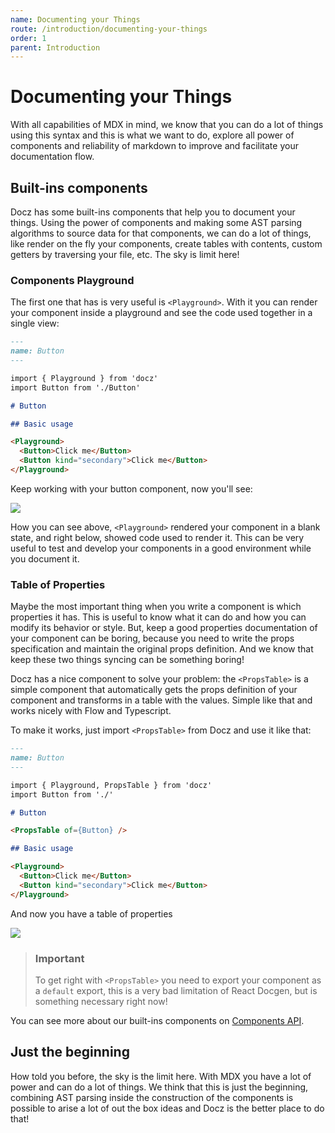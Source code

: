 ```yaml
---
name: Documenting your Things
route: /introduction/documenting-your-things
order: 1
parent: Introduction
---
```


# Documenting your Things

With all capabilities of MDX in mind, we know that you can do a lot of things using this syntax and this is what we want to do, explore all power of components and reliability of markdown to improve and facilitate your documentation flow.

## Built-ins components

Docz has some built-ins components that help you to document your things. Using the power of components and making some AST parsing algorithms to source data for that components, we can do a lot of things, like render on the fly your components, create tables with contents, custom getters by traversing your file, etc. The sky is limit here!

### Components Playground

The first one that has is very useful is `<Playground>`. With it you can render your component inside a playground and see the code used together in a single view:

```markdown
---
name: Button
---

import { Playground } from 'docz'
import Button from './Button'

# Button

## Basic usage

<Playground>
  <Button>Click me</Button>
  <Button kind="secondary">Click me</Button>
</Playground>
```

Keep working with your button component, now you'll see:

![](https://cdn-std.dprcdn.net/files/acc_649651/64QaXd)

How you can see above, `<Playground>` rendered your component in a blank state, and right below, showed code used to render it. This can be very useful to test and develop your components in a good environment while you document it.

### Table of Properties

Maybe the most important thing when you write a component is which properties it has. This is useful to know what it can do and how you can modify its behavior or style. But, keep a good properties documentation of your component can be boring, because you need to write the props specification and maintain the original props definition. And we know that keep these two things syncing can be something boring!

Docz has a nice component to solve your problem: the `<PropsTable>` is a simple component that automatically gets the props definition of your component and transforms in a table with the values. Simple like that and works nicely with Flow and Typescript.

To make it works, just import `<PropsTable>` from Docz and use it like that:

```markdown
---
name: Button
---

import { Playground, PropsTable } from 'docz'
import Button from './'

# Button

<PropsTable of={Button} />

## Basic usage

<Playground>
  <Button>Click me</Button>
  <Button kind="secondary">Click me</Button>
</Playground>
```

And now you have a table of properties

![](https://cdn-std.dprcdn.net/files/acc_649651/AmFJ2k)

> ### Important
>
> To get right with `<PropsTable>` you need to export your component as a `default` export, this is a very bad limitation of React Docgen, but is something necessary right now!

You can see more about our built-ins components on [Components API](/documentation/components-api).

## Just the beginning

How told you before, the sky is the limit here. With MDX you have a lot of power and can do a lot of things. We think that this is just the beginning, combining AST parsing inside the construction of the components is possible to arise a lot of out the box ideas and Docz is the better place to do that!
